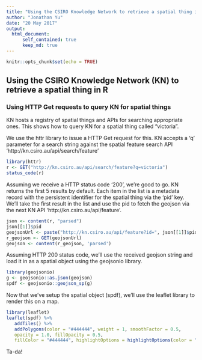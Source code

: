 ```yaml
---
title: "Using the CSIRO Knowledge Network to retrieve a spatial thing in R"
author: "Jonathan Yu"
date: "20 May 2017"
output:
  html_document:
      self_contained: true
      keep_md: true
---
```


```r
knitr::opts_chunk$set(echo = TRUE)
```

## Using the CSIRO Knowledge Network (KN) to retrieve a spatial thing in R

### Using HTTP Get requests to query KN for spatial things

KN hosts a registry of spatial things and APIs for searching appropriate ones. This shows how to query KN for a spatial thing called "victoria".

We use the httr library to issue a HTTP Get request for this. KN accepts a 'q' parameter for a search string against the spatial feature search API 'http://kn.csiro.au/api/search/feature'

```r
library(httr)
r <- GET("http://kn.csiro.au/api/search/feature?q=victoria")
status_code(r)
```

Assuming we receive a HTTP status code '200', we're good to go. KN returns the first 5 results by default. Each item in the list is a metadata record with the persistent identifier for the spatial thing via the 'pid' key. We'll take the first result in the list and use the pid to fetch the geojson via the next KN API 'http://kn.csiro.au/api/feature'.

```r
json <- content(r, "parsed")
json[[1]]$pid
geojsonUrl <- paste("http://kn.csiro.au/api/feature?id=", json[[1]]$pid, sep="")
r_geojson <- GET(geojsonUrl)
geojson <- content(r_geojson, 'parsed')
```

Assuming HTTP 200 status code, we'll use the received geojson string and load it in as a spatial object using the geojsonio library.

```r
library(geojsonio)
g <- geojsonio::as.json(geojson)
spdf <- geojsonio::geojson_sp(g)
```

Now that we've setup the spatial object (spdf), we'll use the leaflet library to render this on a map.

```r
library(leaflet)
leaflet(spdf) %>%
   addTiles() %>%
   addPolygons(color = "#444444", weight = 1, smoothFactor = 0.5,
   opacity = 1.0, fillOpacity = 0.5,
   fillColor = "#444444", highlightOptions = highlightOptions(color = "white", weight = 2, bringToFront = TRUE))
```

Ta-da!